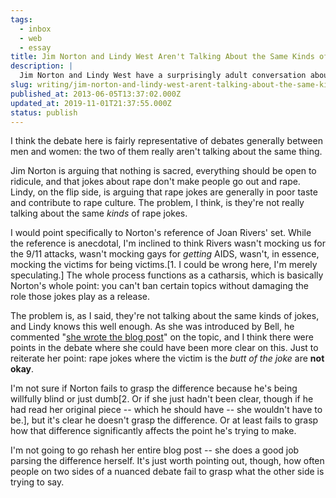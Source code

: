 ```yaml
---
tags:
  - inbox
  - web
  - essay
title: Jim Norton and Lindy West Aren't Talking About the Same Kinds of Rape Jokes
description: |
  Jim Norton and Lindy West have a surprisingly adult conversation about rape jokes and freedom of expression, but they mostly talk past each other; they’re just not talking about the same thing.
slug: writing/jim-norton-and-lindy-west-arent-talking-about-the-same-kinds-of-rape-jokes
published_at: 2013-06-05T13:37:02.000Z
updated_at: 2019-11-01T21:37:55.000Z
status: publish
---
```

I think the debate here is fairly representative of debates generally between men and women: the two of them really aren't talking about the same thing.

Jim Norton is arguing that nothing is sacred, everything should be open to ridicule, and that jokes about rape don't make people go out and rape. Lindy, on the flip side, is arguing that rape jokes are generally in poor taste and contribute to rape culture. The problem, I think, is they're not really talking about the same *kinds* of rape jokes.

I would point specifically to Norton's reference of Joan Rivers' set. While the reference is anecdotal, I'm inclined to think Rivers wasn't mocking us for the 9/11 attacks, wasn't mocking gays for *getting* AIDS, wasn't, in essence, mocking the victims for being victims.\[1. I could be wrong here, I'm merely speculating.] The whole process functions as a catharsis, which is basically Norton's whole point: you can't ban certain topics without damaging the role those jokes play as a release.

The problem is, as I said, they're not talking about the same kinds of jokes, and Lindy knows this well enough. As she was introduced by Bell, he commented "[she wrote the blog post](http://jezebel.com/5925186/how-to-make-a-rape-joke)" on the topic, and I think there were points in the debate where she could have been more clear on this. Just to reiterate her point: rape jokes where the victim is the *butt of the joke* are **not okay**.

I'm not sure if Norton fails to grasp the difference because he's being willfully blind or just dumb\[2. Or if she just hadn't been clear, though if he had read her original piece -- which he should have -- she wouldn't have to be.], but it's clear he doesn't grasp the difference. Or at least fails to grasp how that difference significantly affects the point he's trying to make.

I'm not going to go rehash her entire blog post -- she does a good job parsing the difference herself. It's just worth pointing out, though, how often people on two sides of a nuanced debate fail to grasp what the other side is trying to say.
